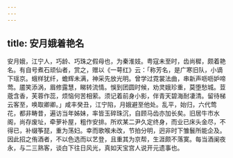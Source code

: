 ```yaml
---
---
---
```

title: 安月娥着艳名
---



安月娥，江宁人，巧龄、巧珠之假母也，为秦淮妓。粤寇未至时，齿尚穉，颇着艳名。有自号煮石顽仙者，赏之，赠以《一萼红》云：「称芳名，是广寒旧队，小谪下瑶京。蛾样犹纤，蟾辉未满，神采先放光明。曾学过霓裳法曲，串新声呖呖妒啼莺。靥笑添涡，眉修露慧，睇转流情。悞到团圆时候，劝灵娥珍重，莫堕愁城。荳蔲含香，芙蓉作蕊，烦恼何苦相萦。须记着前身小影，伴青天碧海耐凄清。留待梯云客至，唤取卿卿。」咸丰癸丑，江宁陷，月娥避至他处。乱平，始归，六代莺花，都非畴昔，遍访当年姊妹，率皆玉碎珠沉，自顾马齿亦加长矣。旧居牛市水阁，尚存废址，牵萝补屋，粗作安排。所欢某二尹久定终身，而业已床头金尽，不得已，补缀筝琵，重为荡妇。幸而歌喉未改，节拍分明，迥非时下雏鬟所能企及。因此招之侑酒者，不以色选而以艺登，且重其为京帮，生涯颇不落寞。每当酒阑夜永，与二三熟客，谈白下往日风光，真如天宝宫人说开元遗事也。